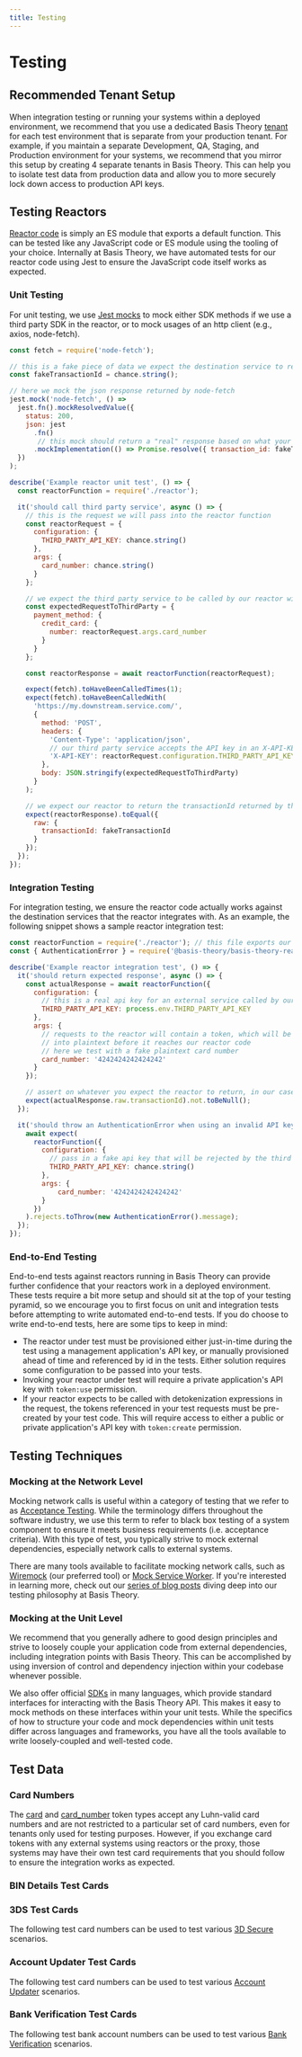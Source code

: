 ```yaml
---
title: Testing
---
```



# Testing

## Recommended Tenant Setup

When integration testing or running your systems within a deployed environment, we recommend that you use a
dedicated Basis Theory [tenant](/docs/concepts/access-controls#what-are-tenants) for each
test environment that is separate from your production tenant. For example, if you maintain a separate Development,
QA, Staging, and Production environment for your systems, we recommend that you mirror this setup by creating 4 separate tenants in Basis Theory.
This can help you to isolate test data from production data and allow you to more securely lock down access to production API keys.

## Testing Reactors

[Reactor code](/docs/api/reactors#reactor-code) is simply an ES module that exports a default function.
This can be tested like any JavaScript code or ES module using the tooling of your choice.
Internally at Basis Theory, we have automated tests for our reactor code using Jest to ensure the JavaScript code itself works as expected.

### Unit Testing

For unit testing, we use [Jest mocks](https://jestjs.io/docs/manual-mocks) to mock either SDK methods if we use a third party SDK in the reactor,
or to mock usages of an http client (e.g., axios, node-fetch).

```javascript
const fetch = require('node-fetch');

// this is a fake piece of data we expect the destination service to return
const fakeTransactionId = chance.string();

// here we mock the json response returned by node-fetch
jest.mock('node-fetch', () =>
  jest.fn().mockResolvedValue({
    status: 200,
    json: jest
      .fn()
       // this mock should return a "real" response based on what your mocked service normally returns
      .mockImplementation(() => Promise.resolve({ transaction_id: fakeTransactionId }))
  })
);

describe('Example reactor unit test', () => {
  const reactorFunction = require('./reactor');

  it('should call third party service', async () => {
    // this is the request we will pass into the reactor function
    const reactorRequest = {
      configuration: {
        THIRD_PARTY_API_KEY: chance.string()
      },
      args: {
        card_number: chance.string()
      }
    };

    // we expect the third party service to be called by our reactor with this payload
    const expectedRequestToThirdParty = {
      payment_method: {
        credit_card: {
          number: reactorRequest.args.card_number
        }
      }
    };

    const reactorResponse = await reactorFunction(reactorRequest);

    expect(fetch).toHaveBeenCalledTimes(1);
    expect(fetch).toHaveBeenCalledWith(
      'https://my.downstream.service.com/',
      {
        method: 'POST',
        headers: {
          'Content-Type': 'application/json',
          // our third party service accepts the API key in an X-API-KEY header
          'X-API-KEY': reactorRequest.configuration.THIRD_PARTY_API_KEY
        },
        body: JSON.stringify(expectedRequestToThirdParty)
      }
    );

    // we expect our reactor to return the transactionId returned by the third party service
    expect(reactorResponse).toEqual({
      raw: {
        transactionId: fakeTransactionId
      }
    });
  });
});
```

### Integration Testing

For integration testing, we ensure the reactor code actually works against the destination services that the reactor integrates with.
As an example, the following snippet shows a sample reactor integration test:

```javascript
const reactorFunction = require('./reactor'); // this file exports our reactor function as an ES module
const { AuthenticationError } = require('@basis-theory/basis-theory-reactor-formulas-sdk-js');

describe('Example reactor integration test', () => {
  it('should return expected response', async () => {
    const actualResponse = await reactorFunction({
      configuration: {
        // this is a real api key for an external service called by our reactor
        THIRD_PARTY_API_KEY: process.env.THIRD_PARTY_API_KEY
      },
      args: {
        // requests to the reactor will contain a token, which will be detokenized
        // into plaintext before it reaches our reactor code
        // here we test with a fake plaintext card number
        card_number: '4242424242424242'
      }
    });

    // assert on whatever you expect the reactor to return, in our case we expect a transactionId to be returned
    expect(actualResponse.raw.transactionId).not.toBeNull();
  });

  it('should throw an AuthenticationError when using an invalid API key', async () => {
    await expect(
      reactorFunction({
        configuration: {
          // pass in a fake api key that will be rejected by the third party service
          THIRD_PARTY_API_KEY: chance.string()
        },
        args: {
            card_number: '4242424242424242'
        }
      })
    ).rejects.toThrow(new AuthenticationError().message);
  });
});
```

### End-to-End Testing

End-to-end tests against reactors running in Basis Theory can provide further confidence that your reactors work in a deployed environment.
These tests require a bit more setup and should sit at the top of your testing pyramid, so we encourage you to first focus on unit and integration tests
before attempting to write automated end-to-end tests. If you do choose to write end-to-end tests, here are some tips to keep in mind:

- The reactor under test must be provisioned either just-in-time during the test using a management application's API key,
or manually provisioned ahead of time and referenced by id in the tests. Either solution requires some configuration to be passed into your tests.
- Invoking your reactor under test will require a private application's API key with `token:use` permission.
- If your reactor expects to be called with detokenization expressions in the request,
the tokens referenced in your test requests must be pre-created by your test code.
This will require access to either a public or private application's API key with `token:create` permission.

## Testing Techniques

### Mocking at the Network Level

Mocking network calls is useful within a category of testing that we refer to as [Acceptance Testing](https://blog.basistheory.com/api-acceptance-integration-testing).
While the terminology differs throughout the software industry, we use this term to refer to black box testing
of a system component to ensure it meets business requirements (i.e. acceptance criteria). With this type of test,
you typically strive to mock external dependencies, especially network calls to external systems.

There are many tools available to facilitate mocking network calls, such as [Wiremock](https://wiremock.org/) (our preferred tool) or
[Mock Service Worker](https://mswjs.io/). If you're interested in learning more, check out our
[series of blog posts](https://blog.basistheory.com/testing-layers-and-principles)
diving deep into our testing philosophy at Basis Theory.

### Mocking at the Unit Level

We recommend that you generally adhere to good design principles and strive to loosely couple your application code from external dependencies,
including integration points with Basis Theory. This can be accomplished by using inversion of control and dependency injection
within your codebase whenever possible.

We also offer official [SDKs](/docs/sdks) in many languages, which provide standard interfaces for interacting with the Basis Theory API.
This makes it easy to mock methods on these interfaces within your unit tests. While the specifics of how to structure your code and
mock dependencies within unit tests differ across languages and frameworks, you have all the tools available to write loosely-coupled and
well-tested code.

## Test Data

### Card Numbers

The [card](/docs/api/tokens/token-types#card) and [card_number](/docs/api/tokens/token-types#card-number) token types accept
any Luhn-valid card numbers and are not restricted to a particular set of card numbers, even for tenants only used for testing purposes.
However, if you exchange card tokens with any external systems using reactors or the proxy, those systems may have
their own test card requirements that you should follow to ensure the integration works as expected.

### BIN Details Test Cards

<BinDetailsTestCards />

### 3DS Test Cards

The following test card numbers can be used to test various [3D Secure](/docs/api/3ds/sessions) scenarios.

<ThreeDSTestCards />

### Account Updater Test Cards

The following test card numbers can be used to test various [Account Updater](/docs/api/account-updater) scenarios.

<AccountUpdaterTestCards />

### Bank Verification Test Cards

The following test bank account numbers can be used to test various [Bank Verification](/docs/api/enrichments/bank-accounts) scenarios.

<BankAccountTestCards />
